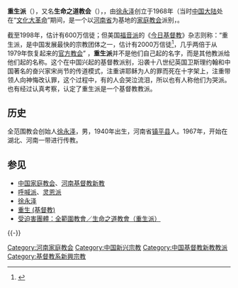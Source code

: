 '''重生派'''（{{lang-en|'''Born Again Movement'''}}），又名'''生命之道教会'''（{{lang-en|'''All Ranges Church'''}}），{{cn|是[[中国基督教新教|中国基督教新教]]的一个[[基督教教派列表|教派]]}}，由[[徐永泽|徐永泽]]创立于1968年（当时[[中国大陆|中国大陆]]处在“[[文化大革命|文化大革命]]”期间，是一个以[[河南省|河南省]]为基地的[[中国家庭教会|家庭教会]]派别，{{cn|徐永泽是中国家庭教会最先开办神学培训的负责人，从80年代初开始神学培训，培训了大批传道人，到全国各地去传道，信徒成员约有数百万之多}}。

截至1998年，估计有600万信徒；但美国[[福音派|福音派]]的《[[今日基督教|今日基督教]]》杂志则称：“重生派，是中国发展最快的宗教团体之一，估计有2000万信徒<ref name="dynamicchurch">{{cite web |title = China's Dynamic Church |work = Christianity Today |url = http://ctlibrary.com/ct/1998/july13/8t8030.html |accessdate = 2008-02-19 |archive-date = 2011-08-14 |archive-url = https://web.archive.org/web/20110814043615/http://www.ctlibrary.com/ct/1998/july13/8t8030.html |dead-url = no }}</ref>，几乎两倍于从1979年恢复起来的[[三自爱国教会|官方教会]]” ，'''重生派'''并不是他们自己起的名字，而是其他教派给他们起的名称。这个在中国兴起的基督教派别，沿袭十八世纪英国卫斯理约翰和中国著名的奋兴家宋尚节的传道模式，注重讲耶稣为人的罪而死在十字架上，注重带领人向神悔改认罪，这个过程中，有的人会哭泣流泪，所以也有人称他们为哭派。{{cn|因着圣灵的工作，信主的人越来越多，以致于成为中国家庭教会最大的宗派，引起了中国政府的打击，也引起了基督教内部的一些评论。}}也有{{who|海外一些著名教会领袖}}经过认真考察，认定了重生派是一个基督教教派。{{cn|中国教会研究中心的赵天恩牧师常替这个派别正名，赵中辉老牧师也曾到他们的神学培训班去讲授圣经课程。}}

== 历史 ==
全范围教会创始人[[徐永泽|徐永泽]]，男，1940年出生，河南省[[镇平县|镇平县]]人。1967年，开始在湖北、河南一带进行传教。

== 参见 ==
* [[中国家庭教会|中国家庭教会]]、[[河南基督教新教|河南基督教新教]]
* [[呼喊派|呼喊派]]、[[灵恩派|灵恩派]]
* [[徐永泽|徐永泽]]
* [[重生_(基督教)|重生 (基督教)]]
* [https://zh.bitterwinter.org/persecuted-group-full-scope/ 受迫害團體：全範圍教會／生命之道教會（重生派）] {{Wayback|url=https://zh.bitterwinter.org/persecuted-group-full-scope/ |date=20190603141215 }}

{{-}}
{{中国基督教史|PRC}}
{{中国自立教会}}
[[Category:河南家庭教会|Category:河南家庭教会]]
[[Category:中国新兴宗教|Category:中国新兴宗教]]
[[Category:中国基督教新教教派|Category:中国基督教新教教派]]
[[Category:基督教系新興宗教|Category:基督教系新興宗教]]